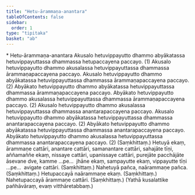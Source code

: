 ```yaml
---
title: "Hetu-ārammaṇa-anantara"
tableOfContents: false
sidebar:
  order: 1
type: "tipitaka"
basket: "ab"
---
```



<DynamicBreadcrumb />

<Paragraph type="center">
* Hetu-ārammaṇa-anantara
</Paragraph>

<Division number="18">

<Paragraph number="994">
Akusalo hetuvippayutto dhammo abyākatassa hetuvippayuttassa dhammassa hetupaccayena paccayo. (1)
</Paragraph>

<Paragraph number="995">
Akusalo hetuvippayutto dhammo akusalassa hetuvippayuttassa dhammassa ārammaṇapaccayena paccayo. Akusalo hetuvippayutto dhammo abyākatassa hetuvippayuttassa dhammassa ārammaṇapaccayena paccayo. (2)
</Paragraph>

<Paragraph number="996">
Abyākato hetuvippayutto dhammo abyākatassa hetuvippayuttassa dhammassa ārammaṇapaccayena paccayo. Abyākato hetuvippayutto dhammo akusalassa hetuvippayuttassa dhammassa ārammaṇapaccayena paccayo. (2)
</Paragraph>

<Paragraph number="997">
Akusalo hetuvippayutto dhammo akusalassa hetuvippayuttassa dhammassa anantarapaccayena paccayo. Akusalo hetuvippayutto dhammo abyākatassa hetuvippayuttassa dhammassa anantarapaccayena paccayo. (2)
</Paragraph>

<Paragraph number="998">
Abyākato hetuvippayutto dhammo abyākatassa hetuvippayuttassa dhammassa anantarapaccayena paccayo. Abyākato hetuvippayutto dhammo akusalassa hetuvippayuttassa dhammassa anantarapaccayena paccayo. (2) (Saṃkhittaṃ.)
</Paragraph>

</Division>
<Division number="19">

<Paragraph number="999">
Hetuyā ekaṃ, ārammaṇe cattāri, anantare cattāri, samanantare cattāri, sahajāte tīṇi, aññamaññe ekaṃ, nissaye cattāri, upanissaye cattāri, purejāte pacchājāte āsevane dve, kamme …pe…  jhāne ekaṃ, sampayutte ekaṃ, vippayutte tīṇi …pe…  avigate cattāri. (Saṃkhittaṃ.)
</Paragraph>

<Paragraph number="1000">
Nahetuyā pañca, naārammaṇe pañca. (Saṃkhittaṃ.)
</Paragraph>

<Paragraph number="1001">
Hetupaccayā naārammaṇe ekaṃ. (Saṃkhittaṃ.)
</Paragraph>

<Paragraph number="1002">
Nahetupaccayā ārammaṇe cattāri. (Saṃkhittaṃ.)
</Paragraph>

<Paragraph number="1003">
(Yathā kusalattike pañhāvāraṃ, evaṃ vitthāretabbaṃ.)
</Paragraph>
</Division>